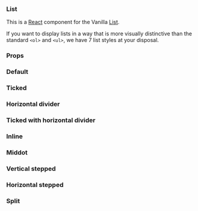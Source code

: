 
<Meta title="List" component={List} decorators={[withKnobs]} />

### List

This is a [React](https://reactjs.org/) component for the Vanilla [List](https://docs.vanillaframework.io/patterns/lists/).

If you want to display lists in a way that is more visually distinctive than the standard `<ol>` and `<ul>`, we have 7 list styles at your disposal.

### Props

<Props of={List} />

### Default

<Preview>
  <Story name="Default">
    <List items={["Digital signage", "Robotics", "Gateways"]} />
  </Story>
</Preview>

### Ticked

<Preview>
  <Story name="Ticked">
    <List
      items={[
        "Hardware guidance and sizing",
        "Fixed-price deployment",
        "Reference architecture",
      ]}
      ticked
    />
  </Story>
</Preview>

### Horizontal divider

<Preview>
  <Story name="Horizontal divider">
    <List
      items={[
        "Single-command install and upgrade",
        "Postgres database for reliable state",
        "High availability for all services",
      ]}
      divided
    />
  </Story>
</Preview>

### Ticked with horizontal divider

<Preview>
  <Story name="Ticked with horizontal divider">
    <List
      items={[
        "Balance compute load in the cloud",
        "Optimise for specific workloads",
        "Assess overcommit ratios",
      ]}
      divided
      ticked
    />
  </Story>
</Preview>

### Inline

<Preview>
  <Story name="Inline">
    <List items={["Community", "Careers", "Press centre"]} inline />
  </Story>
</Preview>

### Middot

<Preview>
  <Story name="Middot">
    <List
      items={["Legal information", "Data privacy", "Report a bug on this site"]}
      middot
    />
  </Story>
</Preview>

### Vertical stepped

<Preview>
  <Story name="Vertical stepped">
    <List
      items={[
        {
          title: "Log in to JAAS",
          content:
            "Ensure you have an Ubuntu SSO account before contacting JAAS. Log in to JAAS now.",
        },
        {
          title: "Configure a model",
          content:
            'Applications are contained within models and are installed via charms. Configure your model by pressing the "Start a new model" button.',
        },
        {
          title: "Credentials and SSH keys",
          content:
            "After having selected a cloud, a form will appear for submitting your credentials to JAAS. The below resources are available if you need help with gathering credentials.",
        },
      ]}
      stepped
    />
    <List
      items={[
        {
          title: "Log in to JAAS",
          content:
            "Ensure you have an Ubuntu SSO account before contacting JAAS. Log in to JAAS now.",
          titleElement: "h4",
        },
        {
          title: "Configure a model",
          content:
            'Applications are contained within models and are installed via charms. Configure your model by pressing the "Start a new model" button.',
          titleElement: "h4",
        },
        {
          title: "Credentials and SSH keys",
          content:
            "After having selected a cloud, a form will appear for submitting your credentials to JAAS. The below resources are available if you need help with gathering credentials.",
          titleElement: "h4",
        },
      ]}
      stepped
    />
  </Story>
</Preview>

### Horizontal stepped

<Preview>
  <Story name="Horizontal stepped">
    <List
      items={[
        {
          title: "Log in to JAAS",
          content:
            "Ensure you have an Ubuntu SSO account before contacting JAAS. Log in to JAAS now.",
        },
        {
          title: "Configure a model",
          content:
            'Applications are contained within models and are installed via charms. Configure your model by pressing the "Start a new model" button.',
        },
      ]}
      stepped
      detailed
    />
  </Story>
</Preview>

### Split

<Preview>
  <Story name="Split">
    <List
      items={[
        "Jointly shape the OpenStack architecture",
        "We help you plan your cloud hardware requirements",
        "We build OpenStack in your data center",
        "We operate the cloud to an SLA",
        "Transparent audit, logging, monitoring and management",
        "When your team is ready, we hand over the keys",
      ]}
      divided
      split
      ticked
    />
  </Story>
</Preview>
